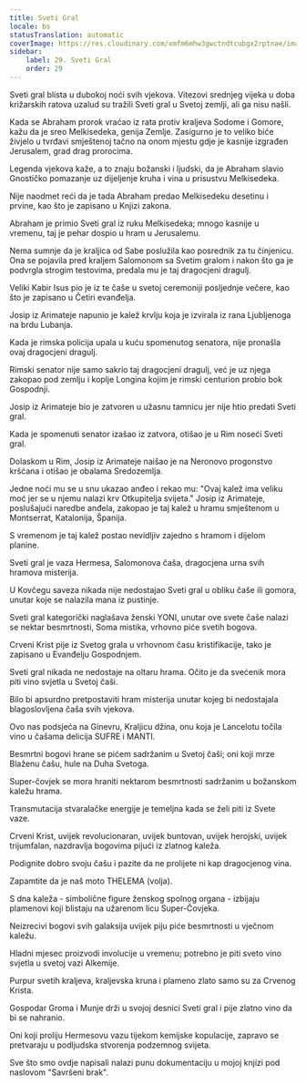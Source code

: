 ```yaml
---
title: Sveti Gral
locale: bs
statusTranslation: automatic
coverImage: https://res.cloudinary.com/xmfm6mhw3gwctndtcubgx2rptnae/image/upload/v1741354419/small_cover_la_gran_rebelion_28716e29d2.webp
sidebar:
    label: 29. Sveti Gral
    order: 29
---
```

Sveti gral blista u dubokoj noći svih vjekova. Vitezovi srednjeg vijeka u doba križarskih ratova uzalud su tražili Sveti gral u Svetoj zemlji, ali ga nisu našli.

Kada se Abraham prorok vraćao iz rata protiv kraljeva Sodome i Gomore, kažu da je sreo Melkisedeka, genija Zemlje. Zasigurno je to veliko biće živjelo u tvrđavi smještenoj tačno na onom mjestu gdje je kasnije izgrađen Jerusalem, grad drag prorocima.

Legenda vjekova kaže, a to znaju božanski i ljudski, da je Abraham slavio Gnostičko pomazanje uz dijeljenje kruha i vina u prisustvu Melkisedeka.

Nije naodmet reći da je tada Abraham predao Melkisedeku desetinu i prvine, kao što je zapisano u Knjizi zakona.

Abraham je primio Sveti gral iz ruku Melkisedeka; mnogo kasnije u vremenu, taj je pehar dospio u hram u Jerusalemu.

Nema sumnje da je kraljica od Sabe poslužila kao posrednik za tu činjenicu. Ona se pojavila pred kraljem Salomonom sa Svetim gralom i nakon što ga je podvrgla strogim testovima, predala mu je taj dragocjeni dragulj.

Veliki Kabir Isus pio je iz te čaše u svetoj ceremoniji posljednje večere, kao što je zapisano u Četiri evanđelja.

Josip iz Arimateje napunio je kalež krvlju koja je izvirala iz rana Ljubljenoga na brdu Lubanja.

Kada je rimska policija upala u kuću spomenutog senatora, nije pronašla ovaj dragocjeni dragulj.

Rimski senator nije samo sakrio taj dragocjeni dragulj, već je uz njega zakopao pod zemlju i koplje Longina kojim je rimski centurion probio bok Gospodnji.

Josip iz Arimateje bio je zatvoren u užasnu tamnicu jer nije htio predati Sveti gral.

Kada je spomenuti senator izašao iz zatvora, otišao je u Rim noseći Sveti gral.

Dolaskom u Rim, Josip iz Arimateje naišao je na Neronovo progonstvo kršćana i otišao je obalama Sredozemlja.

Jedne noći mu se u snu ukazao anđeo i rekao mu: "Ovaj kalež ima veliku moć jer se u njemu nalazi krv Otkupitelja svijeta." Josip iz Arimateje, poslušajući naredbe anđela, zakopao je taj kalež u hramu smještenom u Montserrat, Katalonija, Španija.

S vremenom je taj kalež postao nevidljiv zajedno s hramom i dijelom planine.

Sveti gral je vaza Hermesa, Salomonova čaša, dragocjena urna svih hramova misterija.

U Kovčegu saveza nikada nije nedostajao Sveti gral u obliku čaše ili gomora, unutar koje se nalazila mana iz pustinje.

Sveti gral kategorički naglašava ženski YONI, unutar ove svete čaše nalazi se nektar besmrtnosti, Soma mistika, vrhovno piće svetih bogova.

Crveni Krist pije iz Svetog grala u vrhovnom času kristifikacije, tako je zapisano u Evanđelju Gospodnjem.

Sveti gral nikada ne nedostaje na oltaru hrama. Očito je da svećenik mora piti vino svjetla u Svetoj čaši.

Bilo bi apsurdno pretpostaviti hram misterija unutar kojeg bi nedostajala blagoslovljena čaša svih vjekova.

Ovo nas podsjeća na Ginevru, Kraljicu džina, onu koja je Lancelotu točila vino u čašama delicija SUFRE i MANTI.

Besmrtni bogovi hrane se pićem sadržanim u Svetoj čaši; oni koji mrze Blaženu čašu, hule na Duha Svetoga.

Super-čovjek se mora hraniti nektarom besmrtnosti sadržanim u božanskom kaležu hrama.

Transmutacija stvaralačke energije je temeljna kada se želi piti iz Svete vaze.

Crveni Krist, uvijek revolucionaran, uvijek buntovan, uvijek herojski, uvijek trijumfalan, nazdravlja bogovima pijući iz zlatnog kaleža.

Podignite dobro svoju čašu i pazite da ne prolijete ni kap dragocjenog vina.

Zapamtite da je naš moto THELEMA (volja).

S dna kaleža - simbolične figure ženskog spolnog organa - izbijaju plamenovi koji blistaju na užarenom licu Super-Čovjeka.

Neizrecivi bogovi svih galaksija uvijek piju piće besmrtnosti u vječnom kaležu.

Hladni mjesec proizvodi involucije u vremenu; potrebno je piti sveto vino svjetla u svetoj vazi Alkemije.

Purpur svetih kraljeva, kraljevska kruna i plameno zlato samo su za Crvenog Krista.

Gospodar Groma i Munje drži u svojoj desnici Sveti gral i pije zlatno vino da bi se nahranio.

Oni koji proliju Hermesovu vazu tijekom kemijske kopulacije, zapravo se pretvaraju u podljudska stvorenja podzemnog svijeta.

Sve što smo ovdje napisali nalazi punu dokumentaciju u mojoj knjizi pod naslovom "Savršeni brak".

